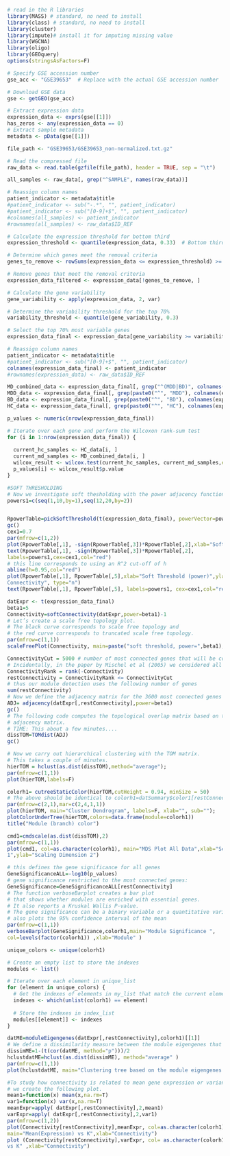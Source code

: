 ```{r libraries}
# read in the R libraries
library(MASS) # standard, no need to install
library(class) # standard, no need to install
library(cluster)
library(impute)# install it for imputing missing value
library(WGCNA)
library(oligo)
library(GEOquery)
options(stringsAsFactors=F)
```


```{r}

# Specify GSE accession number
gse_acc <- "GSE39653"  # Replace with the actual GSE accession number

# Download GSE data
gse <- getGEO(gse_acc)

# Extract expression data
expression_data <- exprs(gse[[1]])
has_zeros <- any(expression_data == 0)
# Extract sample metadata
metadata <- pData(gse[[1]])
```

```{r}
file_path <- "GSE39653/GSE39653_non-normalized.txt.gz"

# Read the compressed file
raw_data <- read.table(gzfile(file_path), header = TRUE, sep = "\t")

all_samples <- raw_data[, grep("^SAMPLE", names(raw_data))]

# Reassign column names
patient_indicator <- metadata$title
#patient_indicator <- sub("-.*", "", patient_indicator)
#patient_indicator <- sub("[0-9]+$", "", patient_indicator)
#colnames(all_samples) <- patient_indicator
#rownames(all_samples) <- raw_data$ID_REF

```

```{r}


# Calculate the expression threshold for bottom third
expression_threshold <- quantile(expression_data, 0.33)  # Bottom third threshold

# Determine which genes meet the removal criteria
genes_to_remove <- rowSums(expression_data <= expression_threshold) >= 0.8 * ncol(expression_data)

# Remove genes that meet the removal criteria
expression_data_filtered <- expression_data[!genes_to_remove, ]

# Calculate the gene variability
gene_variability <- apply(expression_data, 2, var)

# Determine the variability threshold for the top 70%
variability_threshold <- quantile(gene_variability, 0.3)

# Select the top 70% most variable genes
expression_data_final <- expression_data[gene_variability >= variability_threshold, ]


```



```{r}
# Reassign column names
patient_indicator <- metadata$title
#patient_indicator <- sub("[0-9]+$", "", patient_indicator)
colnames(expression_data_final) <- patient_indicator
#rownames(expression_data) <- raw_data$ID_REF
```


```{r}
MD_combined_data <- expression_data_final[, grep("^(MDD|BD)", colnames(expression_data_final))]
MDD_data <- expression_data_final[, grep(paste0("^", "MDD"), colnames(expression_data_final))]
BD_data <- expression_data_final[, grep(paste0("^", "BD"), colnames(expression_data_final))]
HC_data <- expression_data_final[, grep(paste0("^", "HC"), colnames(expression_data_final))]
```

```{r}
p_values <- numeric(nrow(expression_data_final))

# Iterate over each gene and perform the Wilcoxon rank-sum test
for (i in 1:nrow(expression_data_final)) {
  
  current_hc_samples <- HC_data[i, ]
  current_md_samples <- MD_combined_data[i, ]
  wilcox_result <- wilcox.test(current_hc_samples, current_md_samples,exact = FALSE)
  p_values[i] <- wilcox_result$p.value
}

```

```{r}
#SOFT THRESHOLDING
# Now we investigate soft thesholding with the power adjacency function
powers1=c(seq(1,10,by=1),seq(12,20,by=2))


RpowerTable=pickSoftThreshold(t(expression_data_final), powerVector=powers1)[[2]]
gc()
cex1=0.7
par(mfrow=c(1,2))
plot(RpowerTable[,1], -sign(RpowerTable[,3])*RpowerTable[,2],xlab="Soft Threshold (power)",ylab="Scale Free Topology Model Fit,signed R^2",type="n")
text(RpowerTable[,1], -sign(RpowerTable[,3])*RpowerTable[,2],
labels=powers1,cex=cex1,col="red")
# this line corresponds to using an R^2 cut-off of h
abline(h=0.95,col="red")
plot(RpowerTable[,1], RpowerTable[,5],xlab="Soft Threshold (power)",ylab="Mean
Connectivity", type="n")
text(RpowerTable[,1], RpowerTable[,5], labels=powers1, cex=cex1,col="red") 
```

```{r}
datExpr <- t(expression_data_final)
beta1=5
Connectivity=softConnectivity(datExpr,power=beta1)-1
# Let’s create a scale free topology plot.
# The black curve corresponds to scale free topology and
# the red curve corresponds to truncated scale free topology.
par(mfrow=c(1,1))
scaleFreePlot(Connectivity, main=paste("soft threshold, power=",beta1), truncated=F) 
```

```{r}
ConnectivityCut = 5000 # number of most connected genes that will be considered
# Incidentally, in the paper by Mischel et al (2005) we considered all 3600 #genes.
ConnectivityRank = rank(-Connectivity)
restConnectivity = ConnectivityRank <= ConnectivityCut
# thus our module detection uses the following number of genes
sum(restConnectivity)
# Now we define the adjacency matrix for the 3600 most connected genes
ADJ= adjacency(datExpr[,restConnectivity],power=beta1)
gc()
# The following code computes the topological overlap matrix based on the
# adjacency matrix.
# TIME: This about a few minutes....
dissTOM=TOMdist(ADJ)
gc() 

# Now we carry out hierarchical clustering with the TOM matrix.
# This takes a couple of minutes.
hierTOM = hclust(as.dist(dissTOM),method="average");
par(mfrow=c(1,1))
plot(hierTOM,labels=F)
```

```{r}
colorh1= cutreeStaticColor(hierTOM,cutHeight = 0.94, minSize = 50)
# The above should be identical to colorh1=datSummary$color1[restConnectivity]
par(mfrow=c(2,1),mar=c(2,4,1,1))
plot(hierTOM, main="Cluster Dendrogram", labels=F, xlab="", sub="");
plotColorUnderTree(hierTOM,colors=data.frame(module=colorh1))
title("Module (branch) color")
```


```{r}
cmd1=cmdscale(as.dist(dissTOM),2)
par(mfrow=c(1,1))
plot(cmd1, col=as.character(colorh1), main="MDS Plot All Data",xlab="Scaling Dimension
1",ylab="Scaling Dimension 2") 
```

```{r}
# this defines the gene significance for all genes
GeneSignificanceALL=-log10(p_values)
# gene significance restricted to the most connected genes:
GeneSignificance=GeneSignificanceALL[restConnectivity]
# The function verboseBarplot creates a bar plot
# that shows whether modules are enriched with essential genes.
# It also reports a Kruskal Wallis P-value.
# The gene significance can be a binary variable or a quantitative variable.
# also plots the 95% confidence interval of the mean
par(mfrow=c(1,1))
verboseBarplot(GeneSignificance,colorh1,main="Module Significance ",
col=levels(factor(colorh1)) ,xlab="Module" ) 
```


```{r plot_module_profile}

unique_colors <- unique(colorh1)

# Create an empty list to store the indexes
modules <- list()

# Iterate over each element in unique_list
for (element in unique_colors) {
  # Get the indexes of elements in my_list that match the current element
  indexes <- which(unlist(colorh1) == element)
  
  # Store the indexes in index_list
  modules[[element]] <- indexes
}

```



```{r}
datME=moduleEigengenes(datExpr[,restConnectivity],colorh1)[[1]]
# We define a dissimilarity measure between the module eigengenes that keeps track of the sign of the correlation between the module eigengenes.
dissimME=1-(t(cor(datME, method="p")))/2
hclustdatME=hclust(as.dist(dissimME), method="average" )
par(mfrow=c(1,1))
plot(hclustdatME, main="Clustering tree based on the module eigengenes of modules") 
```


```{r}
#To study how connectivity is related to mean gene expression or variance of gene expression
# we create the following plot.
mean1=function(x) mean(x,na.rm=T)
var1=function(x) var(x,na.rm=T)
meanExpr=apply( datExpr[,restConnectivity],2,mean1)
varExpr=apply( datExpr[,restConnectivity],2,var1)
par(mfrow=c(1,2))
plot(Connectivity[restConnectivity],meanExpr, col=as.character(colorh1),
main="Mean(Expression) vs K",xlab="Connectivity")
plot (Connectivity[restConnectivity],varExpr, col= as.character(colorh1), main="Var(Expression)
vs K" ,xlab="Connectivity")
```


